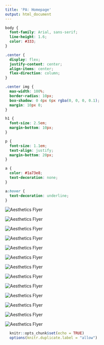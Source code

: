 ```yaml
---
title: 'PA: Homepage'
output: html_document
---
```

<style>
.title{
  display: none;
}
</style>

```css
body {
  font-family: Arial, sans-serif;
  line-height: 1.6;
  color: #333;
}

.center {
  display: flex;
  justify-content: center;
  align-items: center;
  flex-direction: column;
}

.center img {
  max-width: 100%;
  border-radius: 10px;
  box-shadow: 0 4px 6px rgba(0, 0, 0, 0.1);
  margin: 10px 0;
}

h1 {
  font-size: 2.5em;
  margin-bottom: 10px;
}

p {
  font-size: 1.1em;
  text-align: justify;
  margin-bottom: 20px;
}

a {
  color: #1a73e8;
  text-decoration: none;
}

a:hover {
  text-decoration: underline;
}
```

<div class="center">
  <img src="homepagepics/homepagepic_1.png" alt="Aesthetics Flyer">
</div>

<div class="center">
  <img src="homepagepics/homepagepic_2.png" alt="Aesthetics Flyer">
</div>

<div class="center">
  <img src="homepagepics/homepagepic_3.png" alt="Aesthetics Flyer">
</div>

<div class="center">
  <img src="homepagepics/homepagepic_4.png" alt="Aesthetics Flyer">
</div>

<div class="center">
  <img src="homepagepics/homepagepic_5.png" alt="Aesthetics Flyer">
</div>

<div class="center">
  <img src="homepagepics/homepagepic_6.png" alt="Aesthetics Flyer">
</div>

<div class="center">
  <img src="homepagepics/homepagepic_8.png" alt="Aesthetics Flyer">
</div>

<div class="center">
  <img src="homepagepics/homepagepic_9.png" alt="Aesthetics Flyer">
</div>

<div class="center">
  <img src="homepagepics/homepagepic_10.png" alt="Aesthetics Flyer">
</div>

<div class="center">
  <img src="homepagepics/homepagepic_11.png" alt="Aesthetics Flyer">
</div>

<div class="center">
  <img src="homepagepics/homepagepic_12.png" alt="Aesthetics Flyer">
</div>

<div class="center">
  <img src="homepagepics/homepagepic_13.png" alt="Aesthetics Flyer">
</div>

<div class="center">
  <img src="homepagepics/homepagepic_14.png" alt="Aesthetics Flyer">
</div>

```r
  knitr::opts_chunk$set(echo = TRUE)
  options(knitr.duplicate.label = "allow")
```

